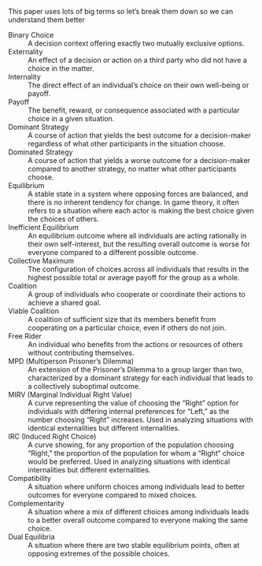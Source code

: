 This paper uses lots of big terms so let's break them down so we can understand them better

Binary Choice
: A decision context offering exactly two mutually exclusive options.

Externality
: An effect of a decision or action on a third party who did not have a choice in the matter.

Internality
: The direct effect of an individual's choice on their own well-being or payoff.

Payoff
: The benefit, reward, or consequence associated with a particular choice in a given situation.

Dominant Strategy
: A course of action that yields the best outcome for a decision-maker regardless of what other participants in the situation choose.

Dominated Strategy
: A course of action that yields a worse outcome for a decision-maker compared to another strategy, no matter what other participants choose.

Equilibrium
: A stable state in a system where opposing forces are balanced, and there is no inherent tendency for change. In game theory, it often refers to a situation where each actor is making the best choice given the choices of others.

Inefficient Equilibrium
: An equilibrium outcome where all individuals are acting rationally in their own self-interest, but the resulting overall outcome is worse for everyone compared to a different possible outcome.

Collective Maximum
: The configuration of choices across all individuals that results in the highest possible total or average payoff for the group as a whole.

Coalition
: A group of individuals who cooperate or coordinate their actions to achieve a shared goal.

Viable Coalition
: A coalition of sufficient size that its members benefit from cooperating on a particular choice, even if others do not join.

Free Rider
: An individual who benefits from the actions or resources of others without contributing themselves.

MPD (Multiperson Prisoner's Dilemma)
: An extension of the Prisoner's Dilemma to a group larger than two, characterized by a dominant strategy for each individual that leads to a collectively suboptimal outcome.

MIRV (Marginal Individual Right Value)
: A curve representing the value of choosing the "Right" option for individuals with differing internal preferences for "Left," as the number choosing "Right" increases. Used in analyzing situations with identical externalities but different internalities.

IRC (Induced Right Choice)
: A curve showing, for any proportion of the population choosing "Right," the proportion of the population for whom a "Right" choice would be preferred. Used in analyzing situations with identical internalities but different externalities.

Compatibility
: A situation where uniform choices among individuals lead to better outcomes for everyone compared to mixed choices.

Complementarity
: A situation where a mix of different choices among individuals leads to a better overall outcome compared to everyone making the same choice.

Dual Equilibria
: A situation where there are two stable equilibrium points, often at opposing extremes of the possible choices.